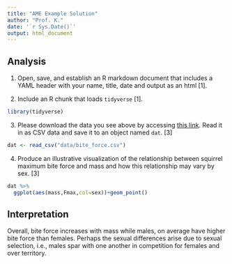 ```yaml
---
title: "AME Example Solution"
author: "Prof. K."
date: '`r Sys.Date()`'
output: html_document
---
```


## Analysis

1. Open, save, and establish an R markdown document that includes a YAML header with your name, title, date and output as an html [1]. 

2. Include an R chunk that loads `tidyverse` [1].

```r
library(tidyverse)
```

3. Please download the data you see above by accessing [this link](data/bite_force.csv). Read it in as CSV data and save it to an object named `dat`. [3]

```r
dat <- read_csv("data/bite_force.csv")
```


4. Produce an illustrative visualization of the relationship between squirrel maximum bite force and mass and how this relationship may vary by sex. [3]

```r
dat %>% 
  ggplot(aes(mass,Fmax,col=sex))+geom_point()

```

## Interpretation

Overall, bite force increases with mass while males, on average have higher bite force than females. Perhaps the sexual differences arise due to sexual selection, i.e., males spar with one another in competition for females and over territory.


